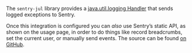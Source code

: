 <Note>

The `sentry-jul` library provides a [java.util.logging Handler](http://docs.oracle.com/javase/8/docs/api/java/util/logging/Handler.html) that sends logged exceptions to Sentry.

</Note>

Once this integration is configured you can _also_ use Sentry’s static API, <PlatformLink to="/usage/">as shown on the usage page</PlatformLink>, in order to do things like record breadcrumbs, set the current user, or manually send events. The source can be found [on GitHub](https://github.com/getsentry/sentry-java/tree/master/sentry-jul).
